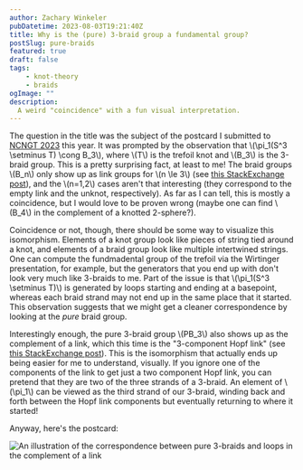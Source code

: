 ```yaml
---
author: Zachary Winkeler
pubDatetime: 2023-08-03T19:21:40Z
title: Why is the (pure) 3-braid group a fundamental group?
postSlug: pure-braids
featured: true
draft: false
tags:
    - knot-theory
    - braids
ogImage: ""
description:
  A weird "coincidence" with a fun visual interpretation.
---
```


The question in the title was the subject of the postcard I submitted to [NCNGT 2023](https://www.ncngt.org/) this year. It was prompted by the observation that \\(\pi_1(S^3 \setminus T) \cong B_3\\), where \\(T\\) is the trefoil knot and \\(B_3\\) is the 3-braid group. This is a pretty surprising fact, at least to me! The braid groups \\(B_n\\) only show up as link groups for \\(n \le 3\\) (see [this StackExchange post](https://math.stackexchange.com/questions/2118701/braid-groups-as-knot-groups)), and the \\(n=1,2\\) cases aren't that interesting (they correspond to the empty link and the unknot, respectively). As far as I can tell, this is mostly a coincidence, but I would love to be proven wrong (maybe one can find \\(B_4\\) in the complement of a knotted 2-sphere?).

Coincidence or not, though, there should be some way to visualize this isomorphism. Elements of a knot group look like pieces of string tied around a knot, and elements of a braid group look like multiple intertwined strings. One can compute the fundmadental group of the trefoil via the Wirtinger presentation, for example, but the generators that you end up with don't look very much like 3-braids to me. Part of the issue is that \\(\pi_1(S^3 \setminus T)\\) is generated by loops starting and ending at a basepoint, whereas each braid strand may not end up in the same place that it started. This observation suggests that we might get a cleaner correspondence by looking at the *pure* braid group.

Interestingly enough, the pure 3-braid group \\(PB_3\\) also shows up as the complement of a link, which this time is the "3-component Hopf link" (see [this StackExchange post](https://math.stackexchange.com/questions/4066425/the-3-component-hopf-link-covering-the-trefoil)). This is the isomorphism that actually ends up being easier for me to understand, visually. If you ignore one of the components of the link to get just a two component Hopf link, you can pretend that they are two of the three strands of a 3-braid. An element of \\(\pi_1\\) can be viewed as the third strand of our 3-braid, winding back and forth between the Hopf link components but eventually returning to where it started!

Anyway, here's the postcard:

![An illustration of the correspondence between pure 3-braids and loops in the complement of a link](/assets/postcard.png)

